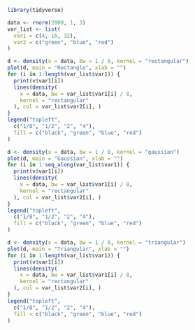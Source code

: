 ```r
library(tidyverse)
```

```r
data <- rnorm(2000, 1, 3)
var_list <- list(
  var1 = c(4, 16, 32),
  var2 = c("green", "blue", "red")
)
```
```r
d <- density(x = data, bw = 1 / 8, kernel = "rectangular")
plot(d, main = "Rectangle", xlab = "")
for (i in 1:length(var_list$var1)) {
  print(v$var1[i])
  lines(density(
    x = data, bw = var_list$var1[i] / 8,
    kernel = "rectangular"
  ), col = var_list$var2[i], )
}
legend("topleft",
  c("1/8", "1/2", "2", "4"),
  fill = c("black", "green", "blue", "red")
)
```

```r
d <- density(x = data, bw = 1 / 8, kernel = "gaussian")
plot(d, main = "Gaussian", xlab = "")
for (i in 1:seq_along(var_list$var1)) {
  print(v$var1[i])
  lines(density(
    x = data, bw = var_list$var1[i] / 8,
    kernel = "rectangular"
  ), col = var_list$var2[i], )
}
legend("topleft",
  c("1/8", "1/2", "2", "4"),
  fill = c("black", "green", "blue", "red")
)
```
```r
d <- density(x = data, bw = 1 / 8, kernel = "triangular")
plot(d, main = "Triangular", xlab = "")
for (i in 1:length(var_list$var1)) {
  print(v$var1[i])
  lines(density(
    x = data, bw = var_list$var1[i] / 8,
    kernel = "rectangular"
  ), col = var_list$var2[i], )
}
legend("topleft",
  c("1/8", "1/2", "2", "4"),
  fill = c("black", "green", "blue", "red")
)
```

